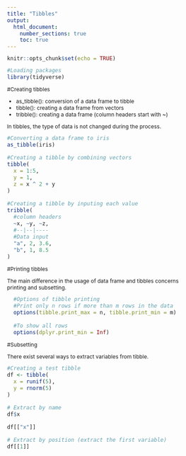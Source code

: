 ```yaml
---
title: "Tibbles"
output: 
  html_document:
    number_sections: true
    toc: true
---
```


<style type="text/css">

body{ /* Normal  */
      font-size: 12px;
  }
td {  /* Table  */
  font-size: 8px;
}
h1.title {
  font-size: 38px;
  color: DarkRed;
}
h1 { /* Header 1 */
  font-size: 28px;
  color: DarkBlue;
}
h2 { /* Header 2 */
    font-size: 22px;
  color: DarkBlue;
}
h3 { /* Header 3 */
  font-size: 18px;
  font-family: "Times New Roman", Times, serif;
  color: DarkBlue;
}
code.r{ /* Code block */
    font-size: 12px;
}
pre { /* Code block - determines code spacing between lines */
    font-size: 14px;
}
</style>

```r
knitr::opts_chunk$set(echo = TRUE)
```

```r
#Loading packages
library(tidyverse)
```

#Creating tibbles

* as_tibble(): conversion of a data frame to tibble
* tibble(): creating a data frame from vectors
* tribble(): creating a data frame (column headers start with ~)

In tibbles, the type of data is not changed during the process.
```r
#Converting a data frame to iris
as_tibble(iris)

#Creating a tibble by combining vectors
tibble(
  x = 1:5, 
  y = 1, 
  z = x ^ 2 + y
)

#Creating a tibble by inputing each value
tribble(
  #column headers
  ~x, ~y, ~z,
  #--|--|----
  #Data input
  "a", 2, 3.6,
  "b", 1, 8.5
)
```

#Printing tibbles

The main difference in the usage of data frame and tibbles concerns printing and subsetting.

```r
  #Options of tibble printing
  #Print only n rows if more than m rows in the data
  options(tibble.print_max = n, tibble.print_min = m)
  
  #To show all rows
  options(dplyr.print_min = Inf)
```

#Subsetting

There exist several ways to extract variables from tibble.
```r
#Creating a test tibble
df <- tibble(
  x = runif(5),
  y = rnorm(5)
)

# Extract by name
df$x

df[["x"]]

# Extract by position (extract the first variable)
df[[1]]

```


